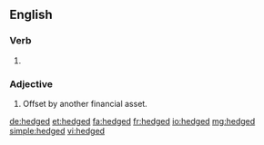 ==English==

===Verb===
{{head|en}}

# {{en-past of|hedge}}

===Adjective===
{{en-adj}}

# {{context|finance|lang=en}} Offset by another financial asset.

[[de:hedged]]
[[et:hedged]]
[[fa:hedged]]
[[fr:hedged]]
[[io:hedged]]
[[mg:hedged]]
[[simple:hedged]]
[[vi:hedged]]